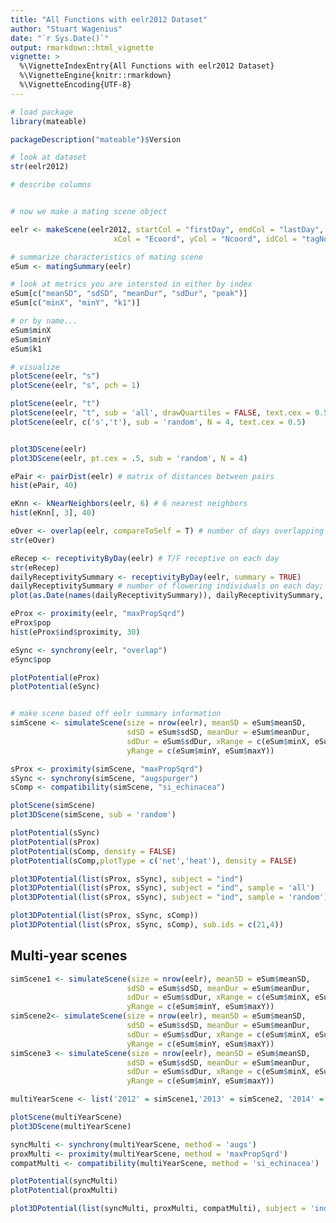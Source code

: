 ```yaml
---
title: "All Functions with eelr2012 Dataset"
author: "Stuart Wagenius"
date: "`r Sys.Date()`"
output: rmarkdown::html_vignette
vignette: >
  %\VignetteIndexEntry{All Functions with eelr2012 Dataset}
  %\VignetteEngine{knitr::rmarkdown}
  %\VignetteEncoding{UTF-8}
---
```



```r
# load package
library(mateable)

packageDescription("mateable")$Version

# look at dataset
str(eelr2012)

# describe columns


# now we make a mating scene object

eelr <- makeScene(eelr2012, startCol = "firstDay", endCol = "lastDay",
                       xCol = "Ecoord", yCol = "Ncoord", idCol = "tagNo")

# summarize characteristics of mating scene
eSum <- matingSummary(eelr)

# look at metrics you are intersted in either by index
eSum[c("meanSD", "sdSD", "meanDur", "sdDur", "peak")]
eSum[c("minX", "minY", "k1")]

# or by name...
eSum$minX
eSum$minY
eSum$k1

# visualize
plotScene(eelr, "s")
plotScene(eelr, "s", pch = 1)

plotScene(eelr, "t")
plotScene(eelr, "t", sub = 'all', drawQuartiles = FALSE, text.cex = 0.5)
plotScene(eelr, c('s','t'), sub = 'random', N = 4, text.cex = 0.5)


plot3DScene(eelr)
plot3DScene(eelr, pt.cex = .5, sub = 'random', N = 4)

ePair <- pairDist(eelr) # matrix of distances between pairs
hist(ePair, 40)

eKnn <- kNearNeighbors(eelr, 6) # 6 nearest neighbors
hist(eKnn[, 3], 40)

eOver <- overlap(eelr, compareToSelf = T) # number of days overlapping
str(eOver)

eRecep <- receptivityByDay(eelr) # T/F receptive on each day
str(eRecep)
dailyReceptivitySummary <- receptivityByDay(eelr, summary = TRUE)
dailyReceptivitySummary # number of flowering individuals on each day; a vector named by date
plot(as.Date(names(dailyReceptivitySummary)), dailyReceptivitySummary, xlab = 'date', ylab = 'count of receptive individuals')

eProx <- proximity(eelr, "maxPropSqrd")
eProx$pop
hist(eProx$ind$proximity, 30)

eSync <- synchrony(eelr, "overlap")
eSync$pop

plotPotential(eProx)
plotPotential(eSync)


# make scene based off eelr summary information
simScene <- simulateScene(size = nrow(eelr), meanSD = eSum$meanSD,
                          sdSD = eSum$sdSD, meanDur = eSum$meanDur,
                          sdDur = eSum$sdDur, xRange = c(eSum$minX, eSum$maxX),
                          yRange = c(eSum$minY, eSum$maxY))

sProx <- proximity(simScene, "maxPropSqrd")
sSync <- synchrony(simScene, "augspurger")
sComp <- compatibility(simScene, "si_echinacea")

plotScene(simScene)
plot3DScene(simScene, sub = 'random')

plotPotential(sSync)
plotPotential(sProx)
plotPotential(sComp, density = FALSE)
plotPotential(sComp,plotType = c('net','heat'), density = FALSE)

plot3DPotential(list(sProx, sSync), subject = "ind")
plot3DPotential(list(sProx, sSync), subject = "ind", sample = 'all')
plot3DPotential(list(sProx, sSync), subject = "ind", sample = 'random')

plot3DPotential(list(sProx, sSync, sComp))
plot3DPotential(list(sProx, sSync, sComp), sub.ids = c(21,4))

```


## Multi-year scenes
```r
simScene1 <- simulateScene(size = nrow(eelr), meanSD = eSum$meanSD,
                          sdSD = eSum$sdSD, meanDur = eSum$meanDur,
                          sdDur = eSum$sdDur, xRange = c(eSum$minX, eSum$maxX),
                          yRange = c(eSum$minY, eSum$maxY))
simScene2<- simulateScene(size = nrow(eelr), meanSD = eSum$meanSD,
                          sdSD = eSum$sdSD, meanDur = eSum$meanDur,
                          sdDur = eSum$sdDur, xRange = c(eSum$minX, eSum$maxX),
                          yRange = c(eSum$minY, eSum$maxY))
simScene3 <- simulateScene(size = nrow(eelr), meanSD = eSum$meanSD,
                          sdSD = eSum$sdSD, meanDur = eSum$meanDur,
                          sdDur = eSum$sdDur, xRange = c(eSum$minX, eSum$maxX),
                          yRange = c(eSum$minY, eSum$maxY))

multiYearScene <- list('2012' = simScene1,'2013' = simScene2, '2014' = simScene3)

plotScene(multiYearScene)
plot3DScene(multiYearScene)

syncMulti <- synchrony(multiYearScene, method = 'augs')
proxMulti <- proximity(multiYearScene, method = 'maxPropSqrd')
compatMulti <- compatibility(multiYearScene, method = 'si_echinacea')

plotPotential(syncMulti)
plotPotential(proxMulti)

plot3DPotential(list(syncMulti, proxMulti, compatMulti), subject = 'ind')

```

